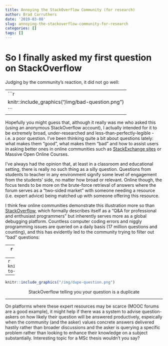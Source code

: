 ```yaml
---
title: Annoying the StackOverflow Community (for research)
author: Brad Carruthers
date: '2019-03-08'
slug: annoying-the-stackoverflow-community-for-research
categories: []
tags: []
---
```


# So I finally asked my first question on StackOverflow

Judging by the community's reaction, it did not go well:

---
```r
knitr::include_graphics("/img/bad-question.png")
```
---

Hopefully you might guess that, although it really was me who asked this (using an anonymous StackOverflow account), I actually intended for it to be extremely broad, under-researched and less-than-perfectly-legible - i.e. a poor question. I've been thinking quite a bit about questions lately: what makes them "good", what makes them "bad" and how to assist users in asking better ones in online communities such as [StackExchange sites](https://stackexchange.com) or Massive Open Online Courses.

I've always had the opinion that, at least in a classroom and educational setting, there is really no such thing as a silly question. Questions from students to teacher in any environment signify some level of engagement from the students' side, no matter how broad or relevant. Online though, the focus tends to be more on the brute-force retrieval of answers where the forum serves as a "two-sided market" with someone needing a resource (i.e. expert advice) being matched up with someone offering this resource.

I think few online communities demonstrate this illustration more so than [StackOverflow](https://stackoverflow.com), which formally describes itself as a "Q&A for professional and enthusiast programmers" but inherently serves more as a global debugging platform. Countless computer coding errors and niggly programming issues are queried on a daily basis (17 million questions and counting), and this has evidently led to the community trying to filter out "bad" questions:

---
```r
knitr::include_graphics("/img/se-limiting-bad-questions.png")
```
<center>What I get from StackOverflow after asking my first bad question</center>
---
```r
knitr::include_graphics("/img/nudges-to-improve-question.png")
```
<center>How StackOverflow tries to nudge users</center>
---
```r
knitr::include_graphics("/img/dupe-question.png")
```
<center>StackOverflow telling you your question is a duplicate</center>
---

On platforms where these expert resources may be scarce (MOOC forums are a good example), it might help if there was a system to advise question-askers on how likely their question will be answered productively, espeically when the community (and the asker) values concrete answers delivered hastily rather than broader discussions and the asker is querying a specific problem rather than looking to enhance their knowledge on a subject substantially. Interesting topic for a MSc thesis wouldn't you say?

<!--I think we could all brainstorm the attributes of a "good" question - relevance, narrow enough-->

